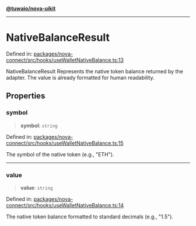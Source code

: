 [**@tuwaio/nova-uikit**](../../../../README.md)

***

# NativeBalanceResult

Defined in: [packages/nova-connect/src/hooks/useWalletNativeBalance.ts:13](https://github.com/TuwaIO/nova-uikit/blob/f49cad1d52abee6a423984420ad898e9578069dd/packages/nova-connect/src/hooks/useWalletNativeBalance.ts#L13)

NativeBalanceResult
Represents the native token balance returned by the adapter.
The value is already formatted for human readability.

## Properties

### symbol

> **symbol**: `string`

Defined in: [packages/nova-connect/src/hooks/useWalletNativeBalance.ts:15](https://github.com/TuwaIO/nova-uikit/blob/f49cad1d52abee6a423984420ad898e9578069dd/packages/nova-connect/src/hooks/useWalletNativeBalance.ts#L15)

The symbol of the native token (e.g., "ETH").

***

### value

> **value**: `string`

Defined in: [packages/nova-connect/src/hooks/useWalletNativeBalance.ts:14](https://github.com/TuwaIO/nova-uikit/blob/f49cad1d52abee6a423984420ad898e9578069dd/packages/nova-connect/src/hooks/useWalletNativeBalance.ts#L14)

The native token balance formatted to standard decimals (e.g., "1.5").
